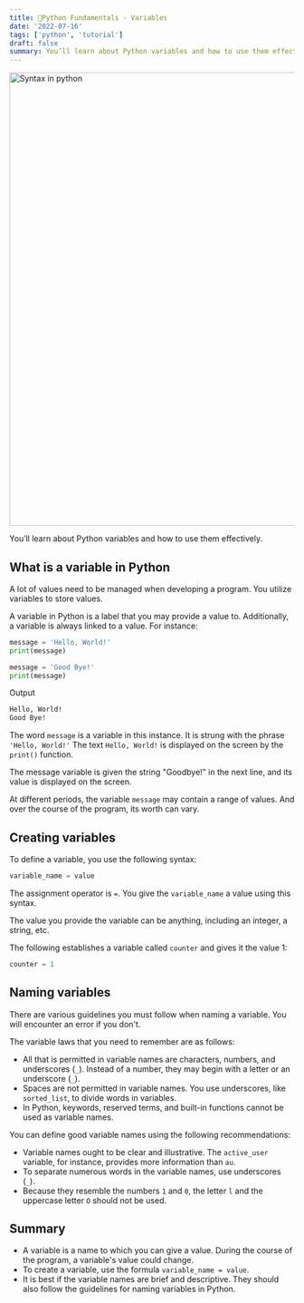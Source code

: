 ```yaml
---
title: 🐍Python Fundamentals - Variables
date: '2022-07-16'
tags: ['python', 'tutorial']
draft: false
summary: You’ll learn about Python variables and how to use them effectively.
---
```


<div className="grid place-items-center">
  <img
    className="inline rounded-lg"
    src="https://raw.githubusercontent.com/fiqgant/fiqlab/main/public/static/images/blog/python_syntax_sample.png"
    alt="Syntax in python"
    width="800"
    height="800"
  />
</div>

You’ll learn about Python variables and how to use them effectively.

## What is a variable in Python
A lot of values need to be managed when developing a program. You utilize variables to store values.

A variable in Python is a label that you may provide a value to. Additionally, a variable is always linked to a value. For instance:

```python
message = 'Hello, World!'
print(message)

message = 'Good Bye!'
print(message)
```

Output

```bash
Hello, World!
Good Bye!
```

The word `message` is a variable in this instance. It is strung with the phrase `'Hello, World!'` The text `Hello, World!` is displayed on the screen by the `print()` function.

The message variable is given the string "Goodbye!" in the next line, and its value is displayed on the screen.

At different periods, the variable `message` may contain a range of values. And over the course of the program, its worth can vary.

## Creating variables
To define a variable, you use the following syntax:

```python
variable_name = value
```
The assignment operator is `=`. You give the `variable_name` a value using this syntax.

The value you provide the variable can be anything, including an integer, a string, etc.

The following establishes a variable called `counter` and gives it the value 1:

```python
counter = 1
```

## Naming variables
There are various guidelines you must follow when naming a variable. You will encounter an error if you don't.

The variable laws that you need to remember are as follows:
- All that is permitted in variable names are characters, numbers, and underscores (`_`). Instead of a number, they may begin with a letter or an underscore (`_`).
- Spaces are not permitted in variable names. You use underscores, like `sorted_list`, to divide words in variables.
- In Python, keywords, reserved terms, and built-in functions cannot be used as variable names.

You can define good variable names using the following recommendations:
- Variable names ought to be clear and illustrative. The `active_user` variable, for instance, provides more information than `au`.
- To separate numerous words in the variable names, use underscores (`_`).
- Because they resemble the numbers `1` and `0`, the letter `l` and the uppercase letter `O` should not be used.

## Summary 
- A variable is a name to which you can give a value. During the course of the program, a variable's value could change.
- To create a variable, use the formula `variable_name = value`.
- It is best if the variable names are brief and descriptive. They should also follow the guidelines for naming variables in Python.